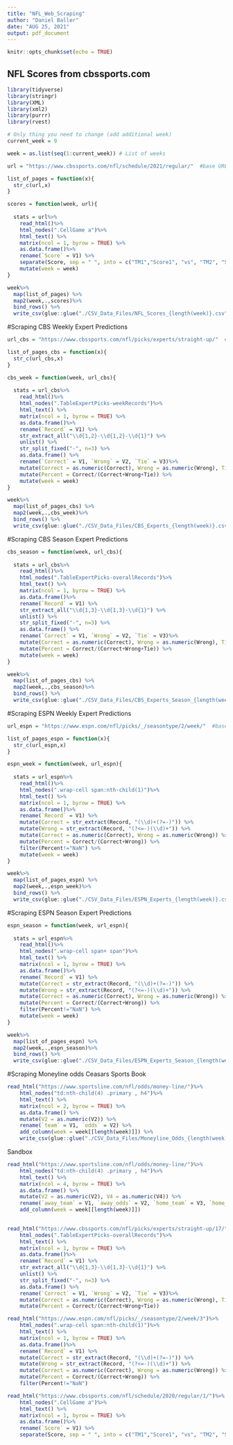 ```yaml
---
title: "NFL_Web_Scraping"
author: "Daniel Baller"
date: "AUG 25, 2021"
output: pdf_document
---
```


```r
knitr::opts_chunk$set(echo = TRUE)
```

## NFL Scores from cbssports.com

```r
library(tidyverse)
library(stringr)
library(XML)
library(xml2)
library(purrr)
library(rvest)

# Only thing you need to change (add additional week)
current_week = 9

week = as.list(seq(1:current_week)) # List of weeks

url = "https://www.cbssports.com/nfl/schedule/2021/regular/"  #base URL

list_of_pages = function(x){
  str_c(url,x)
}

scores = function(week, url){
  
  stats = url%>%
    read_html()%>%
    html_nodes(".CellGame a")%>%
    html_text() %>% 
    matrix(ncol = 1, byrow = TRUE) %>%
    as.data.frame()%>%
    rename(`Score` = V1) %>% 
    separate(Score, sep = " ", into = c("TM1","Score1", "vs", "TM2", "Score2")) %>% 
    mutate(week = week)
}

week%>%
  map(list_of_pages) %>% 
  map2(week,.,scores)%>%
  bind_rows() %>% 
  write_csv(glue::glue("./CSV_Data_Files/NFL_Scores_{length(week)}.csv"))
```


#Scraping CBS Weekly Expert Predictions
```r
url_cbs = "https://www.cbssports.com/nfl/picks/experts/straight-up/"  #base URL

list_of_pages_cbs = function(x){
  str_c(url_cbs,x)
}

cbs_week = function(week, url_cbs){
  
  stats = url_cbs%>%
    read_html()%>%
    html_nodes(".TableExpertPicks-weekRecords")%>%
    html_text() %>% 
    matrix(ncol = 1, byrow = TRUE) %>%
    as.data.frame()%>%
    rename(`Record` = V1) %>% 
    str_extract_all("\\d{1,2}-\\d{1,2}-\\d{1}") %>% 
    unlist() %>% 
    str_split_fixed("-", n=3) %>% 
    as.data.frame() %>% 
    rename(`Correct` = V1, `Wrong` = V2, `Tie` = V3)%>% 
    mutate(Correct = as.numeric(Correct), Wrong = as.numeric(Wrong), Tie = as.numeric(Tie)) %>% 
    mutate(Percent = Correct/(Correct+Wrong+Tie)) %>% 
    mutate(week = week)
}

week%>%
  map(list_of_pages_cbs) %>% 
  map2(week,.,cbs_week)%>%
  bind_rows() %>% 
  write_csv(glue::glue("./CSV_Data_Files/CBS_Experts_{length(week)}.csv"))
```

#Scraping CBS Season Expert Predictions
```r
cbs_season = function(week, url_cbs){
  
  stats = url_cbs%>%
    read_html()%>%
    html_nodes(".TableExpertPicks-overallRecords")%>%
    html_text() %>% 
    matrix(ncol = 1, byrow = TRUE) %>%
    as.data.frame()%>%
    rename(`Record` = V1) %>% 
    str_extract_all("\\d{1,3}-\\d{1,3}-\\d{1}") %>% 
    unlist() %>% 
    str_split_fixed("-", n=3) %>% 
    as.data.frame() %>% 
    rename(`Correct` = V1, `Wrong` = V2, `Tie` = V3)%>% 
    mutate(Correct = as.numeric(Correct), Wrong = as.numeric(Wrong), Tie = as.numeric(Tie)) %>% 
    mutate(Percent = Correct/(Correct+Wrong+Tie)) %>% 
    mutate(week = week)
}

week%>%
  map(list_of_pages_cbs) %>% 
  map2(week,.,cbs_season)%>%
  bind_rows() %>% 
  write_csv(glue::glue("./CSV_Data_Files/CBS_Experts_Season_{length(week)}.csv"))
```

#Scraping ESPN Weekly Expert Predictions
```r
url_espn = "https://www.espn.com/nfl/picks/_/seasontype/2/week/"  #base URL

list_of_pages_espn = function(x){
  str_c(url_espn,x)
}

espn_week = function(week, url_espn){
  
  stats = url_espn%>%
    read_html()%>%
    html_nodes(".wrap-cell span:nth-child(1)")%>%
    html_text() %>% 
    matrix(ncol = 1, byrow = TRUE) %>%
    as.data.frame()%>%
    rename(`Record` = V1) %>% 
    mutate(Correct = str_extract(Record, "(\\d)+(?=-)")) %>% 
    mutate(Wrong = str_extract(Record, "(?<=-)(\\d)+")) %>% 
    mutate(Correct = as.numeric(Correct), Wrong = as.numeric(Wrong)) %>% 
    mutate(Percent = Correct/(Correct+Wrong)) %>% 
    filter(Percent!="NaN") %>% 
    mutate(week = week)
}

week%>%
  map(list_of_pages_espn) %>% 
  map2(week,.,espn_week)%>%
  bind_rows() %>% 
  write_csv(glue::glue("./CSV_Data_Files/ESPN_Experts_{length(week)}.csv"))
```

#Scraping ESPN Season Expert Predictions
```r
espn_season = function(week, url_espn){
  
  stats = url_espn%>%
    read_html()%>%
    html_nodes(".wrap-cell span+ span")%>%
    html_text() %>% 
    matrix(ncol = 1, byrow = TRUE) %>%
    as.data.frame()%>%
    rename(`Record` = V1) %>% 
    mutate(Correct = str_extract(Record, "(\\d)+(?=-)")) %>% 
    mutate(Wrong = str_extract(Record, "(?<=-)(\\d)+")) %>% 
    mutate(Correct = as.numeric(Correct), Wrong = as.numeric(Wrong)) %>% 
    mutate(Percent = Correct/(Correct+Wrong)) %>% 
    filter(Percent!="NaN") %>% 
    mutate(week = week)
}

week%>%
  map(list_of_pages_espn) %>% 
  map2(week,.,espn_season)%>%
  bind_rows() %>% 
  write_csv(glue::glue("./CSV_Data_Files/ESPN_Experts_Season_{length(week)}.csv"))
```

#Scraping Moneyline odds Ceasars Sports Book
```r
read_html("https://www.sportsline.com/nfl/odds/money-line/")%>%
    html_nodes("td:nth-child(4) .primary , h4")%>%
    html_text() %>% 
    matrix(ncol = 2, byrow = TRUE) %>%
    as.data.frame() %>% 
    mutate(V2 = as.numeric(V2)) %>% 
    rename(`team` = V1, `odds` = V2) %>% 
    add_column(week = week[[length(week)]]) %>% 
    write_csv(glue::glue("./CSV_Data_Files/Moneyline_Odds_{length(week)}.csv"))
```



########################## Sandbox
```r
read_html("https://www.sportsline.com/nfl/odds/money-line/")%>%
    html_nodes("td:nth-child(4) .primary , h4")%>%
    html_text() %>% 
    matrix(ncol = 4, byrow = TRUE) %>%
    as.data.frame() %>% 
    mutate(V2 = as.numeric(V2), V4 = as.numeric(V4)) %>% 
    rename(`away_team` = V1, `away_odds` = V2, `home_team` = V3, `home_odds` = V4) %>% 
    add_column(week = week[[length(week)]])
 

read_html("https://www.cbssports.com/nfl/picks/experts/straight-up/17/")%>%
    html_nodes(".TableExpertPicks-overallRecords")%>%
    html_text() %>% 
    matrix(ncol = 1, byrow = TRUE) %>%
    as.data.frame()%>%
    rename(`Record` = V1) %>% 
    str_extract_all("\\d{1,3}-\\d{1,3}-\\d{1}") %>% 
    unlist() %>% 
    str_split_fixed("-", n=3) %>% 
    as.data.frame() %>% 
    rename(`Correct` = V1, `Wrong` = V2, `Tie` = V3)%>% 
    mutate(Correct = as.numeric(Correct), Wrong = as.numeric(Wrong), Tie = as.numeric(Tie)) %>% 
    mutate(Percent = Correct/(Correct+Wrong+Tie))
```


```r
read_html("https://www.espn.com/nfl/picks/_/seasontype/2/week/3")%>%
    html_nodes(".wrap-cell span:nth-child(1)")%>%
    html_text() %>% 
    matrix(ncol = 1, byrow = TRUE) %>%
    as.data.frame()%>%
    rename(`Record` = V1) %>% 
    mutate(Correct = str_extract(Record, "(\\d)+(?=-)")) %>% 
    mutate(Wrong = str_extract(Record, "(?<=-)(\\d)+")) %>% 
    mutate(Correct = as.numeric(Correct), Wrong = as.numeric(Wrong)) %>% 
    mutate(Percent = Correct/(Correct+Wrong)) %>% 
    filter(Percent!="NaN")
```

```r
read_html("https://www.cbssports.com/nfl/schedule/2020/regular/1/")%>%
    html_nodes(".CellGame a")%>%
    html_text() %>% 
    matrix(ncol = 1, byrow = TRUE) %>%
    as.data.frame()%>%
    rename(`Score` = V1) %>% 
    separate(Score, sep = " ", into = c("TM1","Score1", "vs", "TM2", "Score2"))
```